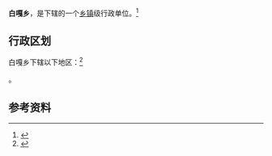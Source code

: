 {{中国乡级行政区|54/24/23/200/000}}

'''白嘎乡'''，是{{PRC admin/fullname|54/24/23/200/000|3}}下辖的一个[[乡镇|乡镇]]级行政单位。<ref>{{PRC admin/ref sgc|{{PRC admin/parent|54/24/23/200/000}}}}</ref>

== 行政区划 ==

白嘎乡下辖以下地区：<ref>{{PRC admin/ref sgc|54/24/23/200/000}}</ref>

{{PRC admin/children|54/24/23/200/000}}。

== 参考资料 ==

{{reflist}}

{{行政区划小作品}}
{{PRC admin/navcat|54/24/23/200/000}}